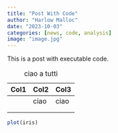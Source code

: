 ```yaml
---
title: "Post With Code"
author: "Harlow Malloc"
date: "2023-10-03"
categories: [news, code, analysis]
image: "image.jpg"
---
```


This is a post with executable code.

| Col1 | Col2 | Col3 |
|------|------|------|
|      | ciao | ciao |
|      |      |      |
|      |      |      |

: ciao a tutti

```r
plot(iris)
```
